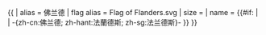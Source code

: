 <noinclude>{{不是|Template:Country data Flemish Region}}</noinclude>{{ {{{1<noinclude>|country showdata</noinclude>}}}
| alias = 佛兰德
| flag alias = Flag of Flanders.svg
| size = {{{size|}}}
| name = {{#if: {{{name|}}} | {{{name|}}} | -{zh-cn:佛兰德; zh-hant:法蘭德斯; zh-sg:法兰德斯}- }}
}}<noinclude>
</noinclude>